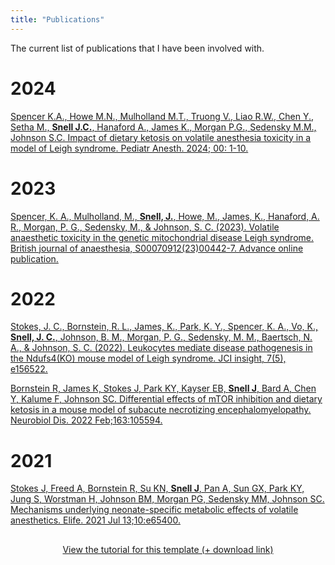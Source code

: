 ```yaml
---
title: "Publications"
---
```


The current list of publications that I have been involved with.

# 2024

[Spencer K.A., Howe M.N., Mulholland M.T., Truong V., Liao R.W., Chen Y., Setha M., **Snell J.C.**, Hanaford A., James K., Morgan P.G., Sedensky M.M., Johnson S.C. Impact of dietary ketosis on volatile anesthesia toxicity in a model of Leigh syndrome. Pediatr Anesth. 2024; 00: 1-10.](https://onlinelibrary.wiley.com/doi/10.1111/pan.14855)

# 2023

[Spencer, K. A., Mulholland, M., **Snell, J.**, Howe, M., James, K., Hanaford, A. R., Morgan, P. G., Sedensky, M., & Johnson, S. C. (2023). Volatile anaesthetic toxicity in the genetic mitochondrial disease Leigh syndrome. British journal of anaesthesia, S00070912(23)00442-7. Advance online publication.](https://doi.org/10.1016/j.bja.2023.08.009)

# 2022

[Stokes, J. C., Bornstein, R. L., James, K., Park, K. Y., Spencer, K. A., Vo, K., **Snell, J. C.**, Johnson, B. M., Morgan, P. G., Sedensky, M. M., Baertsch, N. A., & Johnson, S. C. (2022). Leukocytes mediate disease pathogenesis in the Ndufs4(KO) mouse model of Leigh syndrome. JCI insight, 7(5), e156522.](https://doi.org/10.1172/jci.insight.156522)

[Bornstein R, James K, Stokes J, Park KY, Kayser EB, **Snell J**, Bard A, Chen Y, Kalume F, Johnson SC. Differential effects of mTOR inhibition and dietary ketosis in a mouse model of subacute necrotizing encephalomyelopathy. Neurobiol Dis. 2022 Feb;163:105594.](https://www.sciencedirect.com/science/article/pii/S0969996121003430?via%3Dihub)

# 2021

[Stokes J, Freed A, Bornstein R, Su KN, **Snell J**, Pan A, Sun GX, Park KY, Jung S, Worstman H, Johnson BM, Morgan PG, Sedensky MM, Johnson SC. Mechanisms underlying neonate-specific metabolic effects of volatile anesthetics. Elife. 2021 Jul 13;10:e65400.](https://elifesciences.org/articles/65400)


```{=html}
<div  style="margin: 30px; text-align: center;">
<a class="btn btn-primary" href="https://www.marvinschmitt.com/blog/website-tutorial-quarto/" role="button" target="_blank" style="padding: 15px 30px;">View the tutorial for this template (+ download link)</a>
</div>
```